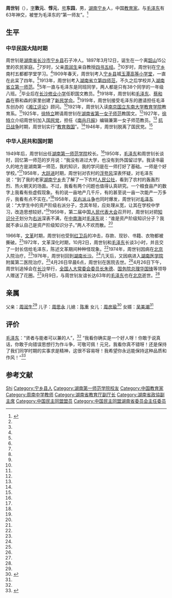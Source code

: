 {{Infobox_Person
| name = 周世钊
|image=  <!-- Use only free-licenced images which meet WP:NFCC -->Replace this image male.svg
|box_width= 
|occupation= [[教育家|教育家]]
| period = 20世纪 
|birth_name=
| sex = 男
| other_names = 字'''敦元'''，别号'''东园'''
|birth_date= 1897年3月12日
|birth_place= {{QIN}}[[长沙市|长沙市]][[宁乡县|宁乡县]][[石子冲|石子冲]]
|death_date= {{death date and age|1976|4|20|1897|3|12}}
|death_place= {{CHN}}[[湖南省|湖南省]][[长沙市|长沙市]]
| nationality = {{PRC}}
| residence<!-- 现居地 --> =
| party ={{KMT}}（1927年-1946年）
| religion<!-- 宗教信仰 --> =
| spouse =
| relatives =父亲：[[周润生|周润生]] 
|education= [[湖南省立第一师范|湖南省立第一师范]]<br />[[东南大学|南京国立东南大学]]
| past = [[湖南省立第一师范|湖南省立第一师范]]校长
| work = 《周世钊诗文集》
|awards= 
}}
'''周世钊'''（{{bd|1897年|3月12日|1976年|4月20日|catIdx=Z周}}），[[表字|字]]'''敦元'''、'''惇元'''，[[号|号]]'''东园'''，男，[[湖南省|湖南]][[宁乡县|宁乡]]人，中国[[教育家|教育家]]。与[[毛泽东|毛泽东]]有63年神交，被誉为毛泽东的“第一师友”。<ref name="xhwm " >{{cite web|url= http://news.xinhuanet.com/politics/2011-02/08/c_121054790.htm|title= 毛泽东与"第一诗友"周世钊 63年的交往传奇|accessdate= 2011年2月8日|work= |publisher= 新华网|language= zh-hans|archive-date= 2011年2月14日|archive-url= https://web.archive.org/web/20110214103414/http://news.xinhuanet.com/politics/2011-02/08/c_121054790.htm|dead-url= no}}</ref>

== 生平 ==
=== 中华民国大陆时期 ===
周世钊是[[湖南省|湖南省]][[长沙市|长沙市]][[宁乡县|宁乡县]]石子冲人。1897年3月12日，诞生在一个离[[韶山|韶山]]15公里的农民家庭。<ref name="xhwm " />7岁时，父亲[[周润生|周润生]]亲自教授[[四书五经|四书五经]]。<ref name="xhwm " />10岁时，周世钊在[[宁乡|宁乡]]南村五都都学堂学习。<ref name="xhwm " />1909年春天，周世钊考入[[宁乡县|宁乡县]]城[[玉潭高等小学堂|玉潭高等小学堂]]，一直在此呆了四年。<ref name="xhwm " />1913年，周世钊考入[[湖南省立第四师范|湖南省立第四师范]]，不久之后学校并入[[湖南省立第一师范|湖南省立第一师范]]。<ref name="xhwm " />5年一直与毛泽东是同班同学，两人都是只有38个同学的一年级八班。<ref name="xhwm " />毕业后在[[长沙修业小学|长沙修业小学]]任职国文教员。<ref name="xhwm " />1918年，周世钊和[[毛泽东|毛泽东]]、[[蔡和森|蔡和森]]在蔡和森的家里创建了[[新民学会|新民学会]]。<ref name="xhwm " />1919年，周世钊接受毛泽东的邀请担任毛泽东创办的《[[湘江评论|湘江评论]]》顾问。<ref name="xhwm " />1921年，周世钊入读[[东南大学|南京国立东南大学]][[教育学院|教育学院]]教育系。<ref name="xhwm " />1925年，[[徐特立|徐特立]]聘请周世钊在[[湖南省第一女子师范|湖南省第一女子师范]]教国文。<ref name="xhwm " />1927年，[[徐特立|徐特立]]介绍周世钊加入[[国民党|国民党]]，担任《[[南岳日报|南岳日报]]》编辑兼第一女子师范教员。<ref name="xhwm " /> [[抗日战争|抗日战争]]时期，周世钊实行“[[教育救国|教育救国]]”。<ref name="xhwm " />1946年，周世钊脱离了国民党。<ref name="xhwm " />

=== 中华人民共和国时期 ===
1949年后，周世钊出任[[湖南第一师范学院|湖南第一师范学院]]校长。<ref name="xhwm " />1950年，[[毛泽东|毛泽东]]和周世钊长谈时，回忆第一师范的岁月说：“我没有进过大学，也没有到外国留过学。我读书最久的地方是湖南第一师范，我的知识，我的学问是在一师打好了基础。一师是个好学校。”<ref name="xhwm " />1958年，[[大跃进|大跃进]]时期，周世钊对农村的[[浮夸风|浮夸风]]深表怀疑，对毛泽东说：“到了我的老家[[湖南|湖南]][[宁乡|宁乡]]去了解了一下农村[[人民公社|人民公社]]，看到了农村的轰轰烈烈、热火朝天的场面。不过，我看有两个问题也值得认真研究。一个粮食亩产的数字上我看有些虚假现象。有的说一亩地产几千斤，有的甚至说一亩一次能产一万多斤，我看有点不实在。”<ref name=" iens" />1958年，[[反右派斗争|反右派斗争]]也同时爆发，周世钊对[[毛泽东|毛泽东]]说：“大学生中的资产阶级右派分子，念其年轻，应处理从宽，让其在学校中学习，改造思想较好。”<ref name=" iens" />1959年，第二届中国[[人民代表大会|人民代表大会]]召开时，周世钊对把[[知识分子|知识分子]]划分为[[右派|右派]]深表不满，在[[中南海|中南海]]对[[毛泽东|毛泽东]]说：“谁是资产阶级知识分子？我就不承认自己是资产阶级知识分子。”两人不欢而散。<ref name=" iens" />

1966年，[[文革|文革]]时期，周世钊也受到[[红卫兵|红卫兵]]的冲击，存款、现钞、书籍、衣物都被撕破。<ref name=" iens" />1972年，文革深化时期，10月2日，周世钊和[[毛泽东|毛泽东]]长谈3小时，并且交了一封长信给毛泽东，陈述文革期间种种怪现象。<ref name=" iens" />1974年，周世钊因病在[[北京|北京]]入院治疗。<ref name=" iens" />1976年，周世钊回到[[湖南|湖南]][[长沙|长沙]]。<ref name=" iens" />几天后，又因病进入[[湖南医学院|湖南医学院]]附属第二医院治疗。<ref name=" iens" />4月26日早晨6点，周世钊在医院去世。<ref name=" iens" />4月26日下午，周世钊追悼会在[[长沙|长沙]]举行，[[全国人大常委会委员长|全国人大常委会委员长]][[朱德|朱德]]、[[国务院总理|国务院总理]][[华国锋|华国锋]]等领导人赠送了花圈。<ref name=" iens" />9月9日，与周世钊友谊长达63年的[[毛泽东|毛泽东]]也在[[北京|北京]]逝世。<ref name=" iens" />

== 亲属 ==
父亲：[[周润生|周润生]]<ref name="xhwm " />
儿子：[[周思永|周思永]]
儿媳：[[陈重|陈重]]
女儿：[[周彦瑜|周彦瑜]]<ref name="sbn " >{{cite web |url=http://news.163.com/11/0513/07/73TUC9EK00014AED.html |title=先父周世钊在新民学会 |accessdate=2011-05-13 |work= |publisher=网易 |language=zh-hans }}{{Dead link|date=2019年12月 |bot=InternetArchiveBot |fix-attempted=yes }}</ref>
女婿：[[吴美潮|吴美潮]]<ref name="sbn " />

== 评价 ==
[[毛泽东|毛泽东]]：“贤者与能者可以兼的人”，<ref name="xhwm " /> “我看你确实是一个好人呀！你敢于说真话，你敢于向错误思想行为作斗争，可敬可佩！元兄，我看你真不错呀！还是保持了我们同学时期的实事求是精神，这很不容易呀！我希望你永远能保持这种品质和作风！”<ref name=" iens" >{{cite web |url=http://news.qq.com/a/20090418/000649.htm |title=史海：敢和毛主席面对面“交锋”的终生诤友周世钊 |accessdate= 2009年4月18日|work=|publisher= 腾讯网|language=zh-hans}}</ref>

== 参考文献 ==
{{reflist}}

{{Authority control}}
{{DEFAULTSORT:Zhou周}}
[[Category:周姓|Shi]]
[[Category:宁乡县人|Category:宁乡县人]]
[[Category:湖南第一师范学院校友|Category:湖南第一师范学院校友]]
[[Category:中国教育家|Category:中国教育家]]
[[Category:周南中学教师|Category:周南中学教师]]
[[Category:湖南省教育厅副厅长|Category:湖南省教育厅副厅长]]
[[Category:湖南省政協副主席|Category:湖南省政協副主席]]
[[Category:中国民主同盟盟员|Category:中国民主同盟盟员]]
[[Category:中国民主同盟湖南省委员会主任委员|Category:中国民主同盟湖南省委员会主任委员]]